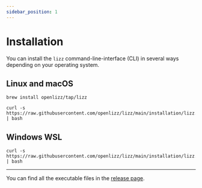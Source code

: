 ```yaml
---
sidebar_position: 1
---
```



# Installation

You can install the `lizz` command-line-interface (CLI) in several ways depending on your operating system.

## Linux and macOS

<Tabs>
<TabItem value="homebrew" label="Homebrew" default>

```
brew install openlizz/tap/lizz
```

</TabItem>
<TabItem value="bash" label="Bash">

```
curl -s https://raw.githubusercontent.com/openlizz/lizz/main/installation/lizz.sh | bash
```

</TabItem>
</Tabs>

## Windows WSL

```
curl -s https://raw.githubusercontent.com/openlizz/lizz/main/installation/lizz.sh | bash
```

---

You can find all the executable files in the [release page](https://github.com/Openlizz/lizz/releases).

